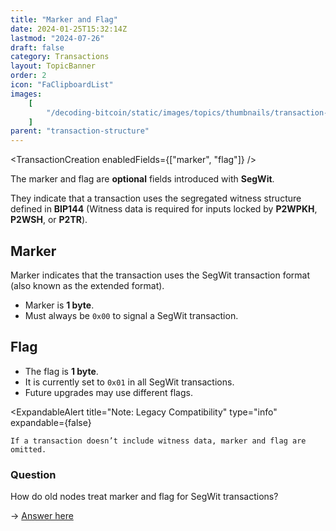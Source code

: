 ```yaml
---
title: "Marker and Flag"
date: 2024-01-25T15:32:14Z
lastmod: "2024-07-26"
draft: false
category: Transactions
layout: TopicBanner
order: 2
icon: "FaClipboardList"
images:
    [
        "/decoding-bitcoin/static/images/topics/thumbnails/transaction-module/tx-marker-flag.webp"
    ]
parent: "transaction-structure"
---
```


<TransactionCreation enabledFields={["marker", "flag"]} />

The marker and flag are **optional** fields introduced with **SegWit**.

They indicate that a transaction uses the segregated witness structure defined in **BIP144** (Witness data is required for inputs locked by **P2WPKH**, **P2WSH**, or **P2TR**).

## Marker

Marker indicates that the transaction uses the SegWit transaction format (also known as the extended format).

-   Marker is **1 byte**.
-   Must always be `0x00` to signal a SegWit transaction.

## Flag

-   The flag is **1 byte**.
-   It is currently set to `0x01` in all SegWit transactions.
-   Future upgrades may use different flags.

<ExpandableAlert
    title="Note: Legacy Compatibility"
    type="info"
    expandable={false}
>
    If a transaction doesn’t include witness data, marker and flag are omitted.
</ExpandableAlert>

### Question

How do old nodes treat marker and flag for SegWit transactions?

-> <a href="https://chat.bitcoinsearch.xyz/?author=holocat&question=How%2520do%2520old%2520nodes%2520treat%2520marker%2520and%2520flag%2520for%2520SegWit%2520transactions%253F" target="_blank" rel="noopener noreferrer">Answer here</a>
